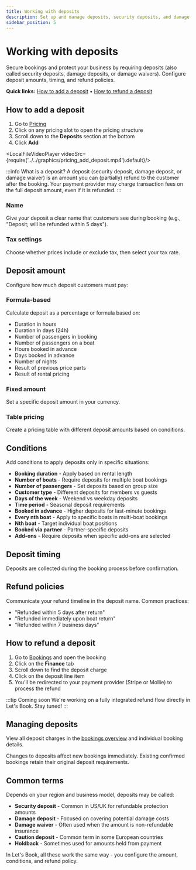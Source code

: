 ```yaml
---
title: Working with deposits
description: Set up and manage deposits, security deposits, and damage waivers for your boat rentals
sidebar_position: 5
---
```



# Working with deposits

Secure bookings and protect your business by requiring deposits (also called security deposits, damage deposits, or damage waivers). Configure deposit amounts, timing, and refund policies.

**Quick links:** [How to add a deposit](#how-to-add-a-deposit) • [How to refund a deposit](#how-to-refund-a-deposit)

## How to add a deposit

1. Go to [Pricing](https://dashboard.letsbook.app/pricing)
2. Click on any pricing slot to open the pricing structure
3. Scroll down to the **Deposits** section at the bottom
4. Click **Add**

<LocalFileVideoPlayer videoSrc={require('../../graphics/pricing_add_deposit.mp4').default}/>

:::info What is a deposit?
A deposit (security deposit, damage deposit, or damage waiver) is an amount you can (partially) refund to the customer after the booking. Your payment provider may charge transaction fees on the full deposit amount, even if it is refunded.
:::

### Name

Give your deposit a clear name that customers see during booking (e.g., "Deposit; will be refunded within 5 days").

### Tax settings

Choose whether prices include or exclude tax, then select your tax rate.

## Deposit amount

Configure how much deposit customers must pay:

### Formula-based

Calculate deposit as a percentage or formula based on:

- Duration in hours
- Duration in days (24h)
- Number of passengers in booking
- Number of passengers on a boat
- Hours booked in advance
- Days booked in advance
- Number of nights
- Result of previous price parts
- Result of rental pricing

### Fixed amount

Set a specific deposit amount in your currency.

### Table pricing

Create a pricing table with different deposit amounts based on conditions.

## Conditions

Add conditions to apply deposits only in specific situations:

- **Booking duration** - Apply based on rental length
- **Number of boats** - Require deposits for multiple boat bookings
- **Number of passengers** - Set deposits based on group size
- **Customer type** - Different deposits for members vs guests
- **Days of the week** - Weekend vs weekday deposits
- **Time period** - Seasonal deposit requirements
- **Booked in advance** - Higher deposits for last-minute bookings
- **Every nth boat** - Apply to specific boats in multi-boat bookings
- **Nth boat** - Target individual boat positions
- **Booked via partner** - Partner-specific deposits
- **Add-ons** - Require deposits when specific add-ons are selected

## Deposit timing

Deposits are collected during the booking process before confirmation.

## Refund policies

Communicate your refund timeline in the deposit name. Common practices:

- "Refunded within 5 days after return"
- "Refunded immediately upon boat return"
- "Refunded within 7 business days"

## How to refund a deposit

1. Go to [Bookings](https://dashboard.letsbook.app/bookings) and open the booking
2. Click on the **Finance** tab
3. Scroll down to find the deposit charge
4. Click on the deposit line item
5. You'll be redirected to your payment provider (Stripe or Mollie) to process the refund

:::tip Coming soon
We're working on a fully integrated refund flow directly in Let's Book. Stay tuned!
:::

## Managing deposits

View all deposit charges in the [bookings overview](https://dashboard.letsbook.app/bookings) and individual booking details.

Changes to deposits affect new bookings immediately. Existing confirmed bookings retain their original deposit requirements.

## Common terms

Depends on your region and business model, deposits may be called:

- **Security deposit** - Common in US/UK for refundable protection amounts
- **Damage deposit** - Focused on covering potential damage costs
- **Damage waiver** - Often used when the amount is non-refundable insurance
- **Caution deposit** - Common term in some European countries
- **Holdback** - Sometimes used for amounts held from payment

In Let's Book, all these work the same way - you configure the amount, conditions, and refund policy.
